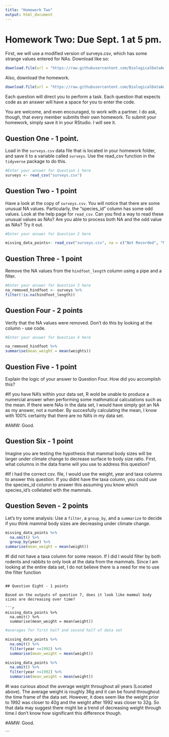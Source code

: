 ```yaml
---
title: "Homework Two"
output: html_document
---
```


# Homework Two: Due Sept. 1 at 5 pm.

First, we will use a modified version of surveys.csv, which has some strange values entered for NAs. Download like so: 


```r
download.file(url = "https://raw.githubusercontent.com/BiologicalDataAnalysis2019/2023/main/data/surveys.csv", destfile = "/cloud/project/homeworks/surveys.csv")
```

Also, download the homework. 
```r
download.file(url = "https://raw.githubusercontent.com/BiologicalDataAnalysis2019/2023/main/vignettes/homework_2.Rmd", destfile = "/cloud/project/homeworks/homework_2.Rmd")
```


Each question will direct you to perform a task. Each question that expects code as an answer will have a space for you to enter the code. 

You are welcome, and even encouraged, to work with a partner. I do ask, though, that every member submits their own homework. To submit your homework, simply save it in your RStudio. I will see it.


## Question One - 1 point.

Load in the `surveys.csv` data file that is located in your homework folder, and save it to a variable called `surveys`. Use the read_csv function in the `tidyverse` package to do this.

```r
#Enter your answer for Question 1 here
surveys <- read_csv("surveys.csv")

```

## Question Two - 1 point

Have a look at the copy of `surveys.csv`. You will notice that there are some unusual NA values. Particularly, the "species_id" column has some odd values. Look at the help page for `read_csv`. Can you find a way to read these unusual values as NAs? Are you able to process both NA and the odd value as NAs? Try it out.
```r
#Enter your answer for Question 2 here

missing_data_points<- read_csv("surveys.csv", na = c("Not Recorded", "NA"))


```

## Question Three - 1 point

Remove the NA values from the `hindfoot_length` column using a pipe and a filter.
```r
#Enter your answer for Question 3 here
na_removed_hindfoot <- surveys %>%
filter(!is.na(hindfoot_length))
```

## Question Four - 2 points

Verify that the NA values were removed. Don't do this by looking at the column - use code.
```r
#Enter your answer for Question 4 here

na_removed_hindfoot %>%
summarise(mean_weight = mean(weights))

```

## Question Five - 1 point

Explain the logic of your answer to Question Four. How did you accomplish this? 

#If you have NA's within your data set, R wold be unable to produce a numercial answer when performing some mathmatical calculations such as the mean. If there were NAs in the data set, I would have simply got an NA as my answer, not a number. By succesfully calculating the mean, I know with 100% certainty that there are no NA's in my data set. 

#AMW: Good.

## Question Six - 1 point

Imagine you are testing the hypothesis that mammal body sizes will be larger under climate change to decrease surface to body size ratio. First, what columns in the data frame will you use to address this question? 

#If i had the correct csv. file, I would use the weight, year and taxa columns to answer this question. If you didnt have the taxa column, you could use the species_id column to answer this assuming you know which species_id's collelated with the mammals.

## Question Seven - 2 points

Let's try some analysis: Use a `filter`, a `group_by`, and a `summarize` to decide if you think mammal body sizes are decreasing under climate change.

```r
missing_data_points %>% 
  na.omit() %>% 
  group_by(year) %>% 
summarise(mean_weight = mean(weight))
```

#I did not have a taxa column for some reason. If I did I would filter by both rodents and rabbits to only look at the data from the mammals. Since I am looking at the entire data set, I do not believe there is a need for me to use the filter function
```

## Question Eight - 1 points

Based on the outputs of question 7, does it look like mammal body sizes are decreasing over time?

```r
missing_data_points %>% 
  na.omit() %>% 
  summarise(mean_weight = mean(weight))
```

```r
#averages for first half and second half of data set

missing_data_points %>% 
  na.omit() %>% 
  filter(year <=1992) %>% 
  summarise(mean_weight = mean(weight))

missing_data_points %>% 
  na.omit() %>% 
  filter(year >=1992) %>% 
  summarise(mean_weight = mean(weight))
```

#I was curious about the average weight throughout all years (Located above). The average weight is roughly 36g and it can be found throughout the time frame of the data set. However, it does seem like the weight prior to 1992 was closer to 40g and the weight after 1992 was closer to 32g. So that data may suggest there might be a trend of decreasing weight through time.I don't know how significant this difference though.  

#AMW: Good.

```
